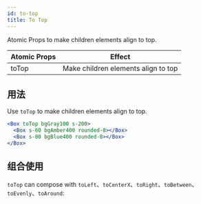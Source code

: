 ```yaml
---
id: to-top
title: To Top
---
```



Atomic Props to make children elements align to top.

| Atomic Props | Effect                              |
| ------------ | ----------------------------------- |
| toTop        | Make children elements align to top |

## 用法

Use `toTop` to make children elements align to top.

```jsx live
<Box toTop bgGray100 s-200>
  <Box s-60 bgAmber400 rounded-8></Box>
  <Box s-80 bgBlue400 rounded-8></Box>
</Box>
```

## 组合使用

`toTop` can compose with `toLeft`、`toCenterX`、`toRight`、`toBetween`、`toEvenly`、`toAround`:

<LayoutEngine5 />
